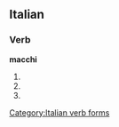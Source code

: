 ==Italian==

===Verb===
'''macchi'''

# {{conjugation of|macchiare||2|s|pres|ind|lang=it}}
# {{form of|[[first-person|First-person]] singular, [[second-person]] singular and [[third-person]] singular [[present subjunctive]]|macchiare|lang=Italian}}
# {{conjugation of|macchiare||3|s|imp|lang=it}}

[[Category:Italian verb forms]]
